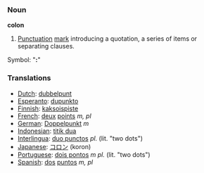===Noun===

'''colon'''

#[[Punctuation]] [[mark]] introducing a quotation, a series of items or separating clauses.
Symbol: "''':'''"

===Translations===

*[[Dutch]]: [[dubbelpunt]]
*[[Esperanto]]: [[dupunkto]]
*[[Finnish]]: [[kaksoispiste]]
*[[French]]: [[deux]] [[points]] ''m, pl''
*[[German]]: [[Doppelpunkt]] ''m''
*[[Indonesian]]: [[titik dua]]
*[[Interlingua]]: [[duo punctos]] ''pl.'' (lit. "two dots")
*[[Japanese]]: [[コロン]] (koron)
*[[Portuguese]]: [[dois pontos]] ''m'' ''pl.'' (lit. "two dots")
*[[Spanish]]: [[dos]] [[puntos]] ''m, pl''